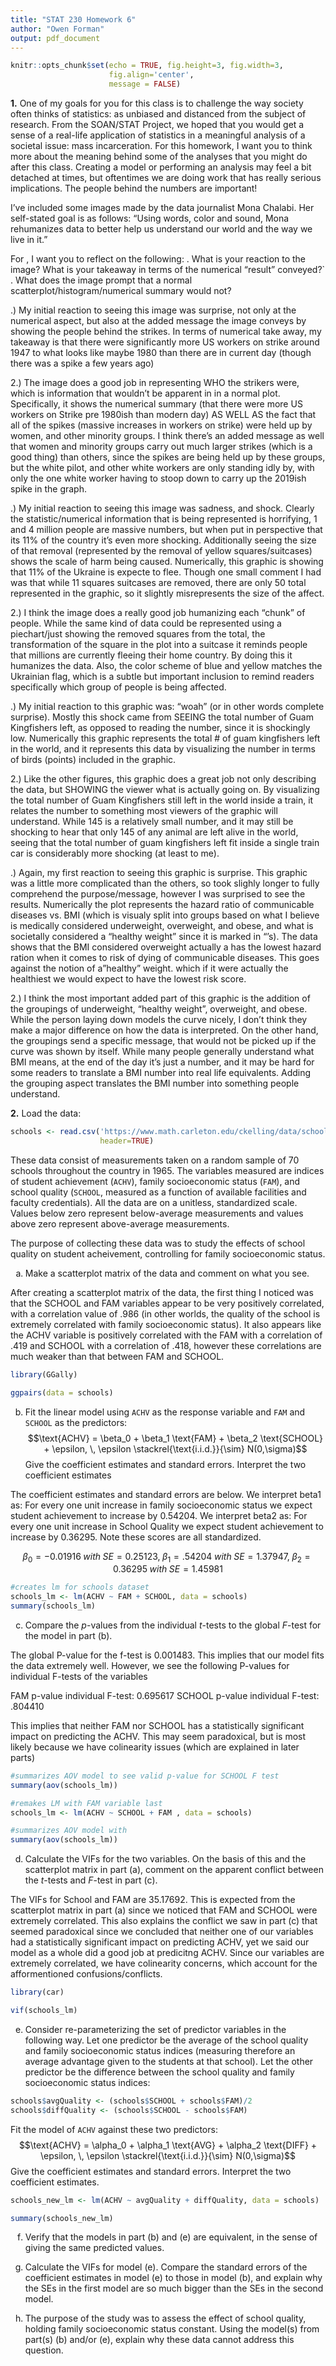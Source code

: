 ```yaml
---
title: "STAT 230 Homework 6"
author: "Owen Forman"
output: pdf_document
---
```


```r
knitr::opts_chunk$set(echo = TRUE, fig.height=3, fig.width=3,
                      fig.align='center',
                      message = FALSE)
```


**1.** One of my goals for you for this class is to challenge the way society often thinks of statistics: as unbiased and distanced from the subject of research. From the SOAN/STAT Project, we hoped that you would get a sense of a real-life application of statistics in a meaningful analysis of a societal issue: mass incarceration. For this homework, I want you to think more about the meaning behind some of the analyses that you might do after this class. Creating a model or performing an analysis may feel a bit detached at times, but oftentimes we are doing work that has really serious implications. The people behind the numbers are important!

I've included some images made by the data journalist Mona Chalabi. Her self-stated goal is as follows: "Using words, color and sound, Mona rehumanizes data to better help us understand our world and the way we live in it."

For \textbf{each of the following images}, I want you to reflect on the following: \newline
1. What is your reaction to the image? What is your takeaway in terms of the numerical "result" conveyed?` \newline
2. What does the image prompt that a normal scatterplot/histogram/numerical summary would not?

\textbf{Figure 1 Reaction: US Workers on Strike} \newline
1.) My initial reaction to seeing this image was surprise, not only at the numerical aspect, but also at the added message the image conveys by showing the people behind the strikes.  In terms of numerical take away, my takeaway is that there were significantly more US workers on strike around 1947 to what looks like maybe 1980 than there are in current day (though there was a spike a few years ago)

2.) The image does a good job in representing WHO the strikers were, which is information that wouldn't be apparent in in a normal plot. Specifically, it shows the numerical summary (that there were more US workers on Strike pre 1980ish than modern day) AS WELL AS the fact that all of the spikes (massive increases in workers on strike) were held up by women, and other minority groups. I think there's an added message as well that women and minority groups carry out much larger strikes (which is a good thing) than others, since the spikes are being held up by these groups, but the white pilot, and other white workers are only standing idly by, with only the one white worker having to stoop down to carry up the 2019ish spike in the graph.


\textbf{Figure 2 Reaction: Ukraine Fleeing} \newline
1.)  My initial reaction to seeing this image was sadness, and shock. Clearly the statistic/numerical information that is being represented is horrifying, 1 and 4 million people are massive numbers, but when put in perspective that its 11% of the country it's even more shocking. Additionally seeing the size of that removal (represented by the removal of yellow squares/suitcases) shows the scale of harm being caused. Numerically, this graphic is showing that 11% of the Ukraine is expecte to flee. Though one small comment I had was that while 11 squares suitcases are removed, there are only 50 total represented in the graphic, so it slightly misrepresents the size of the affect.

2.) I think the image does a really good job humanizing each "chunk" of people. While the same kind of data could be represented using a piechart/just showing the removed squares from the total, the transformation of the square in the plot into a suitcase it reminds people that millions are currently fleeing their home country. By doing this it humanizes the data. Also, the color scheme of blue and yellow matches the Ukrainian flag, which is a subtle but important inclusion to remind readers specifically which group of people is being affected.


\textbf{Figure 3 Reaction: Guam Kingfishers} \newline
1.) My initial reaction to this graphic was: "woah" (or in other words complete surprise). Mostly this shock came from SEEING the total number of Guam Kingfishers left, as opposed to reading the number, since it is shockingly low. Numerically this graphic represents the total # of guam kingfishers left in the world, and it represents this data by visualizing the number in terms of birds (points) included in the graphic.

2.) Like the other figures, this graphic does a great job not only describing the data, but SHOWING the viewer what is actually going on. By visualizing the total number of Guam Kingfishers still left in the world inside a train, it relates the number to something most viewers of the graphic will understand. While 145 is a relatively small number, and it may still be shocking to hear that only 145 of any animal are left alive in the world, seeing that the total number of guam kingfishers left fit inside a single train car is considerably more shocking (at least to me).


\textbf{Figure 4 Reaction: Risk of Dying} \newline
1.) Again, my first reaction to seeing this graphic is surprise. This graphic was a little more complicated than the others, so took slighly longer to fully comprehend the purpose/message, however I was surprised to see the results. Numerically the plot represents the hazard ratio of communicable diseases vs. BMI (which is visualy split into groups based on what I believe is medically considered underweight, overweight, and obese, and what is societally considered a "healthy weight" since it is marked in "'s). The data shows that the BMI considered overweight actually a has the lowest hazard ration when it comes to risk of dying of communicable diseases. This goes against the notion of a "healthy" weight. which if it were actually the healthiest we would expect to have the lowest risk score.

2.) I think the most important added part of this graphic is the addition of the groupings of underweight, "healthy weight", overweight, and obese. While the person laying down models the curve nicely, I don't think they make a major difference on how the data is interpreted. On the other hand, the groupings send a specific message, that would not be picked up if the curve was shown by itself. While many people generally understand what BMI means, at the end of the day it's just a number, and it may be hard for some readers to translate a BMI number into real life equivalents. Adding the grouping aspect translates the BMI number into something people understand.


**2.** Load the data:

```r
schools <- read.csv('https://www.math.carleton.edu/ckelling/data/schools.csv', 
                    header=TRUE)
```

These data consist of measurements taken on a random sample of 70 schools throughout the country in 1965. The variables measured are indices of student achievement (`ACHV`), family socioeconomic status (`FAM`), and school quality (`SCHOOL`, measured as a function of available facilities and faculty credentials). All the data are on a unitless, standardized scale. Values below zero represent below-average measurements and values above zero represent above-average measurements. 

The purpose of collecting these data was to study the effects of school quality on student acheivement, controlling for family socioeconomic status.

(a) Make a scatterplot matrix of the data and comment on what you see.

\textbf{Answer:} After creating a scatterplot matrix of the data, the first thing I noticed was that the SCHOOL and FAM variables appear to be very positively correlated, with a correlation value of .986 (in other worlds, the quality of the school is extremely correlated with family socioeconomic status). It also appears like the ACHV variable is positively correlated with the FAM with a correlation of .419 and SCHOOL with a correlation of .418, however these correlations are much weaker than that between FAM and SCHOOL.

```r
library(GGally)

ggpairs(data = schools)
```



(b) Fit the linear model using `ACHV` as the response variable and `FAM` and `SCHOOL` as the predictors:
$$\text{ACHV} = \beta_0 + \beta_1 \text{FAM} + \beta_2 \text{SCHOOL} + \epsilon, \, \epsilon \stackrel{\text{i.i.d.}}{\sim} N(0,\sigma)$$
Give the coefficient estimates and standard errors. Interpret the two coefficient estimates

\textbf{Answer:} The coefficient estimates and standard errors are below. We interpret beta1 as: For every one unit increase in family socioeconomic status we expect student achievement to increase by 0.54204. We interpret beta2 as: For every one unit increase in School Quality we expect student achievement to increase by 0.36295. Note these scores are all standardized.

$$\beta_0 = -0.01916 \;with \; SE=0.25123, \; \beta_1 =.54204\; with\; SE=1.37947, \; \beta_2 = 0.36295 \; with \; SE = 1.45981 $$


```r
#creates lm for schools dataset
schools_lm <- lm(ACHV ~ FAM + SCHOOL, data = schools)
summary(schools_lm)
```


(c) Compare the $p$-values from the individual $t$-tests to the global $F$-test for the model in part (b).


\textbf{Answer:} The global P-value for the f-test is 0.001483. This implies that our model fits the data extremely well. However, we see the following P-values for individual F-tests of the variables

FAM p-value individual F-test: 0.695617
SCHOOL p-value individual F-test: .804410

This implies that neither FAM nor SCHOOL has a statistically significant impact on predicting the ACHV. This may seem paradoxical, but is most likely because we have colinearity issues (which are explained in later parts)
```r
#summarizes AOV model to see valid p-value for SCHOOL F test
summary(aov(schools_lm))
```
```r
#remakes LM with FAM variable last
schools_lm <- lm(ACHV ~ SCHOOL + FAM , data = schools)

#summarizes AOV model with 
summary(aov(schools_lm))
```


(d) Calculate the VIFs for the two variables. On the basis of this and the scatterplot matrix in part (a), comment on the apparent conflict between the $t$-tests and $F$-test in part (c).

\textbf{Answer:} The VIFs for School and FAM are 35.17692. This is expected from the scatterplot matrix in part (a) since we noticed that FAM and SCHOOL were extremely correlated. This also explains the conflict we saw in part (c) that seemed paradoxical since we concluded that neither one of our variables had a statistically significant impact on predicting ACHV, yet we said our model as a whole did a good job at predicitng ACHV. Since our variables are extremely correlated, we have colinearity concerns, which account for the afformentioned confusions/conflicts.

```r
library(car)

vif(schools_lm)
```


(e) Consider re-parameterizing the set of predictor variables in the following way. Let one predictor be the average of the school quality and family socioeconomic status indices (measuring therefore an average advantage given to the students at that school). Let the other predictor be the difference between the school quality and family socioeconomic status indices:
```r
schools$avgQuality <- (schools$SCHOOL + schools$FAM)/2
schools$diffQuality <- (schools$SCHOOL - schools$FAM)
```

Fit the model of `ACHV` against these two predictors:
$$\text{ACHV} = \alpha_0 + \alpha_1 \text{AVG} + \alpha_2 \text{DIFF} + \epsilon, \, \epsilon \stackrel{\text{i.i.d.}}{\sim} N(0,\sigma)$$
Give the coefficient estimates and standard errors. Interpret the two coefficient estimates.

```r
schools_new_lm <- lm(ACHV ~ avgQuality + diffQuality, data = schools)

summary(schools_new_lm)
```


(f) Verify that the models in part (b) and (e) are equivalent, in the sense of giving the same predicted values.

(g) Calculate the VIFs for model (e). Compare the standard errors of the coefficient estimates in model (e) to those in model (b), and explain why the SEs in the first model are so much bigger than the SEs in the second model.

(h) The purpose of the study was to assess the effect of school quality, holding family socioeconomic status constant. Using the model(s) from part(s) (b) and/or (e), explain why these data cannot address this question.